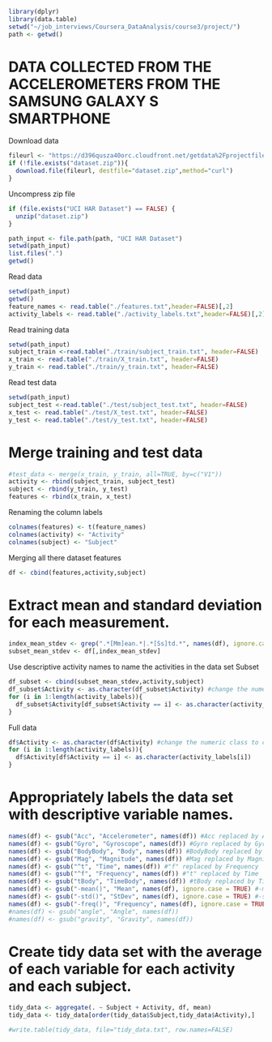 ```r
library(dplyr)
library(data.table)
setwd("~/job_interviews/Coursera_DataAnalysis/course3/project/")
path <- getwd()
```

DATA COLLECTED FROM THE ACCELEROMETERS FROM THE SAMSUNG GALAXY S SMARTPHONE
============
Download data

```r
fileurl <- "https://d396qusza40orc.cloudfront.net/getdata%2Fprojectfiles%2FUCI%20HAR%20Dataset.zip"
if (!file.exists("dataset.zip")){
  download.file(fileurl, destfile="dataset.zip",method="curl")
}
```
Uncompress zip file
```r
if (file.exists("UCI HAR Dataset") == FALSE) {
  unzip("dataset.zip")
}
```
```r
path_input <- file.path(path, "UCI HAR Dataset")
setwd(path_input)
list.files(".")
getwd()
```
Read data
```r
setwd(path_input)
getwd()
feature_names <- read.table("./features.txt",header=FALSE)[,2]
activity_labels <- read.table("./activity_labels.txt",header=FALSE)[,2]
```
Read training data
```r
setwd(path_input)
subject_train <-read.table("./train/subject_train.txt", header=FALSE)
x_train <- read.table("./train/X_train.txt", header=FALSE)
y_train <- read.table("./train/y_train.txt", header=FALSE)
```
Read test data
```r
setwd(path_input)
subject_test <-read.table("./test/subject_test.txt", header=FALSE)
x_test <- read.table("./test/X_test.txt", header=FALSE)
y_test <- read.table("./test/y_test.txt", header=FALSE)
```
Merge training and test data
============================
```r
#test_data <- merge(x_train, y_train, all=TRUE, by=c("V1"))
activity <- rbind(subject_train, subject_test)
subject <- rbind(y_train, y_test)
features <- rbind(x_train, x_test)
```

Renaming the column labels
```r
colnames(features) <- t(feature_names)
colnames(activity) <- "Activity"
colnames(subject) <- "Subject"
```

Merging all there dataset features
```r
df <- cbind(features,activity,subject)
```

Extract mean and standard deviation for each measurement.
=========================================================
```r
index_mean_stdev <- grep(".*[Mm]ean.*|.*[Ss]td.*", names(df), ignore.case=TRUE)
subset_mean_stdev <- df[,index_mean_stdev]
```

Use descriptive activity names to name the activities in the data set
Subset
```r
df_subset <- cbind(subset_mean_stdev,activity,subject)
df_subset$Activity <- as.character(df_subset$Activity) #change the numeric class to character 
for (i in 1:length(activity_labels)){
  df_subset$Activity[df_subset$Activity == i] <- as.character(activity_labels[i])
}
```

Full data
```r
df$Activity <- as.character(df$Activity) #change the numeric class to character 
for (i in 1:length(activity_labels)){
  df$Activity[df$Activity == i] <- as.character(activity_labels[i])
}
```

Appropriately labels the data set with descriptive variable names.
=================================================================
```r
names(df) <- gsub("Acc", "Accelerometer", names(df)) #Acc replaced by Accelerometer
names(df) <- gsub("Gyro", "Gyroscope", names(df)) #Gyro replaced by Gyroscope
names(df) <- gsub("BodyBody", "Body", names(df)) #BodyBody replaced by Body
names(df) <- gsub("Mag", "Magnitude", names(df)) #Mag replaced by Magnitude
names(df) <- gsub("^t", "Time", names(df)) #"f" replaced by Frequency
names(df) <- gsub("^f", "Frequency", names(df)) #"t" replaced by Time
names(df) <- gsub("tBody", "TimeBody", names(df)) #tBody replaced by TimeBody
names(df) <- gsub("-mean()", "Mean", names(df), ignore.case = TRUE) #-mean() replaced by Mean
names(df) <- gsub("-std()", "StDev", names(df), ignore.case = TRUE) #-std() replaced by StDev
names(df) <- gsub("-freq()", "Frequency", names(df), ignore.case = TRUE) #-freq() replaced by Frequency
#names(df) <- gsub("angle", "Angle", names(df))
#names(df) <- gsub("gravity", "Gravity", names(df))
```

Create tidy data set with the average of each variable for each activity and each subject.
==========================================================================
```r
tidy_data <- aggregate(. ~ Subject + Activity, df, mean)
tidy_data <- tidy_data[order(tidy_data$Subject,tidy_data$Activity),]
```
```r
#write.table(tidy_data, file="tidy_data.txt", row.names=FALSE)
```
